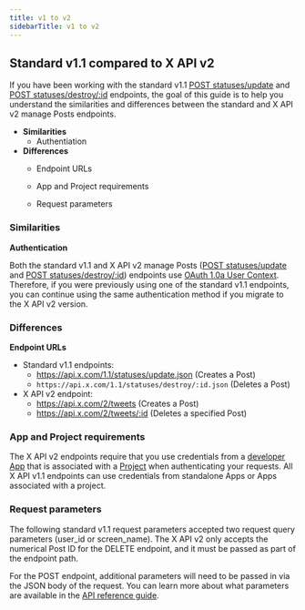 ```yaml
---
title: v1 to v2
sidebarTitle: v1 to v2
---
```


## Standard v1.1 compared to X API v2

If you have been working with the standard v1.1 [POST statuses/update](https://developer.x.com/en/docs/twitter-api/v1/tweets/post-and-engage/api-reference/post-statuses-update) and [POST statuses/destroy/:id](https://developer.x.com/en/docs/twitter-api/v1/tweets/post-and-engage/api-reference/post-statuses-destroy-id) endpoints, the goal of this guide is to help you understand the similarities and differences between the standard and X API v2 manage Posts endpoints.

* **Similarities**
    * Authentiation
* **Differences**
    * Endpoint URLs
    * App and Project requirements

    * Request parameters


### Similarities

**Authentication**

Both the standard v1.1 and X API v2 manage Posts ([POST statuses/update](https://developer.x.com/en/docs/twitter-api/v1/tweets/post-and-engage/api-reference/post-statuses-update) and [POST statuses/destroy/:id](https://developer.x.com/en/docs/twitter-api/v1/tweets/post-and-engage/api-reference/post-statuses-destroy-id)) endpoints use [OAuth 1.0a User Context](https://developer.x.com/content/developer-twitter/resources/fundamentals/authentication). Therefore, if you were previously using one of the standard v1.1 endpoints, you can continue using the same authentication method if you migrate to the X API v2 version. 

### Differences

**Endpoint URLs**

* Standard v1.1 endpoints:
    * https://api.x.com/1.1/statuses/update.json
        (Creates a Post)
    * `https://api.x.com/1.1/statuses/destroy/:id.json`
        (Deletes a Post)
* X API v2 endpoint:
    * https://api.x.com/2/tweets
        (Creates a Post)
    * https://api.x.com/2/tweets/:id
        (Deletes a specified Post)

### App and Project requirements

The X API v2 endpoints require that you use credentials from a [developer App](/resources/fundamentals/developer-apps) that is associated with a [Project](/resources/fundamentals/developer-apps) when authenticating your requests. All X API v1.1 endpoints can use credentials from standalone Apps or Apps associated with a project.

### Request parameters

The following standard v1.1 request parameters accepted two request query parameters (user_id or screen_name). The X API v2 only accepts the numerical Post ID for the DELETE endpoint, and it must be passed as part of the endpoint path.

For the POST endpoint, additional parameters will need to be passed in via the JSON body of the request. You can learn more about what parameters are available in the [API reference guide](/x-api/posts/manage-tweets/introduction).